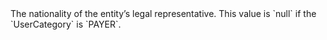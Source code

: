   
<ParamField body="LegalRepresentativeNationality" type="string" >     
The nationality of the entity’s legal representative.  
This value is `null` if the `UserCategory` is `PAYER`.  
</ParamField>